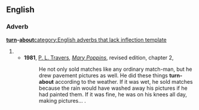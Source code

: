 ==English==
===Adverb===
'''[[turn]]-[[about]]'''[[category:English adverbs that lack inflection template]]
#{{rfdef}}
#*'''1981''', [[w:P. L. Travers|P. L. Travers]], [[w:Mary Poppins|''Mary Poppins'']], revised edition, chapter 2,
#*:He not only sold matches like any ordinary match-man, but he drew pavement pictures as well. He did these things '''turn-about''' according to the weather. If it was wet, he sold matches because the rain would have washed away his pictures if he had painted them. If it was fine, he was on his knees all day, making pictures...&nbsp;.